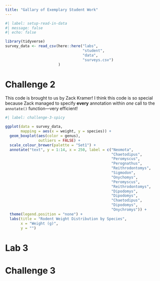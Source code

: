 ```yaml
---
title: "Gallary of Exemplary Student Work"
---
```


```r
#| label: setup-read-in-data
#| message: false
#| echo: false

library(tidyverse)
survey_data <- read_csv(here::here("labs", 
                                   "student",
                                   "data", 
                                   "surveys.csv")
                        )
```

# Challenge 2

This code is brought to us by Zack Kramer! I think this code is so special
because Zack managed to specify **every** annotation within *one* call to 
the `annotate()` function---very efficient! 

```r
#| label: challenge-3-spicy

ggplot(data = survey_data,
       mapping = aes(x = weight, y = species)) + 
  geom_boxplot(aes(color = genus),
               outliers = FALSE) + 
  scale_colour_brewer(palette = "Set1") +
  annotate("text", y = 1:14, x = 250, label = c("Neomota",
                                                "Chaetodipus",
                                                "Peromyscus",
                                                "Perognathus",
                                                "Reithrodontomys",
                                                "Sigmodon",
                                                "Onychomys",
                                                "Peromyscus",
                                                "Reithrodontomys",
                                                "Dipodomys",
                                                "Dipodomys",
                                                "Chaetodipus",
                                                "Dipodomys",
                                                "Onychromys")) +
  theme(legend.position = "none") +
  labs(title = "Rodent Weight Distribution by Species",
       x = "Weight (g)",
       y = "")
```


# Lab 3


# Challenge 3




